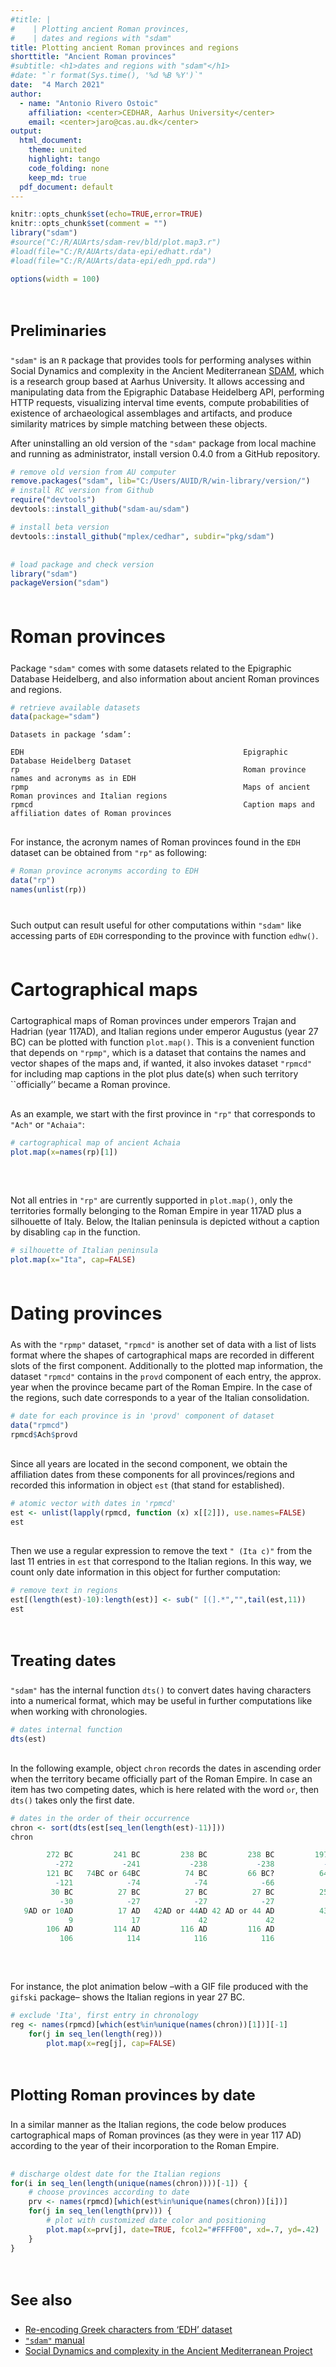 ---
#title: |
#    | Plotting ancient Roman provinces, 
#    | dates and regions with "sdam"
title: Plotting ancient Roman provinces and regions
shorttitle: "Ancient Roman provinces"
#subtitle: <h1>dates and regions with "sdam"</h1>
#date: "`r format(Sys.time(), '%d %B %Y')`"
date:  "4 March 2021" 
author: 
  - name: "Antonio Rivero Ostoic"
    affiliation: <center>CEDHAR, Aarhus University</center>
    email: <center>jaro@cas.au.dk</center>
output:
  html_document:
    theme: united
    highlight: tango
    code_folding: none
    keep_md: true
  pdf_document: default
---

<style type="text/css">
h1, h4 {
  text-align: center;
  color: DarkRed;
}
h1.title {
  font-size: 24pt;
}
h2 {
  font-size: 22pt;
}
h3 {
  font-size: 18pt;
}
</style>


```{r setup, echo=FALSE, message=FALSE}
knitr::opts_chunk$set(echo=TRUE,error=TRUE)
knitr::opts_chunk$set(comment = "")
library("sdam")
#source("C:/R/AUArts/sdam-rev/bld/plot.map3.r")
#load(file="C:/R/AUArts/data-epi/edhatt.rda")
#load(file="C:/R/AUArts/data-epi/edh_ppd.rda")
```

```{r set-options, echo=FALSE, cache=FALSE}
options(width = 100)
```


<div style="margin-bottom:60px;"> </div>


### Preliminaries
`"sdam"` is an `R` package that provides tools for performing analyses within Social Dynamics and complexity in the
Ancient Mediterranean [SDAM](https://sdam-au.github.io/sdam-au/), which is a research group based at Aarhus University. 
It allows accessing and manipulating data from the Epigraphic Database Heidelberg API, performing HTTP requests, 
visualizing interval time events, compute probabilities of existence of archaeological assemblages and artifacts, and 
produce similarity matrices by simple matching between these objects. 

After uninstalling an old version of the `"sdam"` package from local machine and running as administrator, 
install version 0.4.0 from a GitHub repository. 

```{r sdam, echo=TRUE, eval=FALSE}
# remove old version from AU computer
remove.packages("sdam", lib="C:/Users/AUID/R/win-library/version/")
# install RC version from Github
require("devtools")
devtools::install_github("sdam-au/sdam")
```

```{r sdam0, echo=FALSE, eval=FALSE}
# install beta version
devtools::install_github("mplex/cedhar", subdir="pkg/sdam")
```

<div style="margin-bottom:30px;"> </div>


```{r}
# load package and check version
library("sdam")
packageVersion("sdam")
```



<div style="margin-bottom:60px;"> </div>


## Roman provinces
Package `"sdam"` comes with some datasets related to the Epigraphic Database Heidelberg, and also 
information about ancient Roman provinces and regions.


```{r, datasets, echo=TRUE, eval=FALSE}
# retrieve available datasets
data(package="sdam")
```


```
Datasets in package ‘sdam’:

EDH                                                 Epigraphic Database Heidelberg Dataset
rp                                                  Roman province names and acronyms as in EDH
rpmp                                                Maps of ancient Roman provinces and Italian regions
rpmcd                                               Caption maps and affiliation dates of Roman provinces
```



<div style="margin-bottom:30px;"> </div>

For instance, the acronym names of Roman provinces found in the `EDH` dataset 
can be obtained from `"rp"` as following:


```{r}
# Roman province acronyms according to EDH
data("rp")
names(unlist(rp))
```
<div style="margin-bottom:40px;"> </div>


Such output can result useful for other computations within `"sdam"` like accessing parts of `EDH` 
corresponding to the province with function `edhw()`. 


<div style="margin-bottom:60px;"> </div>


## Cartographical maps

Cartographical maps of Roman provinces under emperors Trajan and Hadrian (year 117AD), and Italian regions 
under emperor Augustus (year 27 BC) can be plotted with function `plot.map()`. This is a convenient function that 
depends on `"rpmp"`, which is a dataset that contains the names and vector shapes of the maps and, if wanted, 
it also invokes dataset `"rpmcd"` for including map captions in the plot plus date(s) when such territory ``officially'' 
became a Roman province.


<div style="margin-bottom:30px;"> </div>


As an example, we start with the first province in `"rp"` that corresponds to `"Ach"` or `"Achaia"`:

```{r, mapprov, echo=TRUE, eval=TRUE, out.width="50%", fig.align="center", fig.cap="year 117 AD"}
# cartographical map of ancient Achaia
plot.map(x=names(rp)[1])
```

<div style="margin-bottom:60px;"> </div>


Not all entries in `"rp"` are currently supported in `plot.map()`, only the territories 
formally belonging to the Roman Empire in year 117AD plus a silhouette of Italy. 
Below, the Italian peninsula is depicted without a caption by disabling `cap` in the function. 


```{r, mapita, echo=TRUE, eval=TRUE, out.width="50%", fig.align="center"}
# silhouette of Italian peninsula
plot.map(x="Ita", cap=FALSE)
```

<div style="margin-bottom:60px;"> </div>



## Dating provinces

As with the `"rpmp"` dataset, `"rpmcd"` is another set of data with a list of lists format 
where the shapes of cartographical maps are recorded in different slots of the first component. 
Additionally to the plotted map information, the dataset `"rpmcd"` contains in the `provd` 
component of each entry, the approx. year when the province became part of the Roman Empire. 
In the case of the regions, such date corresponds to a year of the Italian consolidation. 



```{r, provd, echo=TRUE, eval=TRUE}
# date for each province is in 'provd' component of dataset
data("rpmcd")
rpmcd$Ach$provd
```

<div style="margin-bottom:30px;"> </div>

Since all years are located in the second component, we obtain the affiliation dates from these components 
for all provinces/regions and recorded this information in object `est` (that stand for established). 

```{r, est, echo=-3, eval=TRUE}
# atomic vector with dates in 'rpmcd' 
est <- unlist(lapply(rpmcd, function (x) x[[2]]), use.names=FALSE)
est
```

<div style="margin-bottom:30px;"> </div>

Then we use a regular expression to remove the text `" (Ita c)"` from the last 11 entries in `est` that 
correspond to the Italian regions. In this way, we count only date information in this object for further 
computation:


```{r, est2, echo=-3, eval=TRUE}
# remove text in regions
est[(length(est)-10):length(est)] <- sub(" [(].*","",tail(est,11))
est
```

<!-- ```{r estout, size="tiny", echo=TRUE, eval=FALSE}
# [1] "27 BC"          "30 BC"          "146 BC"         "63AD or 58AD"   "63AD or 14BC"   "63AD or 14BC"   "51 BC"          "105 AD"         "114 AD"         "133 BC"        
#[11] "116 AD"         "197 BC"         "51 BC"          "74BC or 64BC"   "43 AD"          "17 AD"          "64 BC"          "238 BC"         "66 BC?"         "58 or 30 BC"   
#[21] "74 BC"          "106 AD"         "32BC or 10AD"   "148 BC"         "25 BC"          "27 BC"          "27 BC"          "197 BC"         "272 BC"         "6 AD"          
#[31] "51 BC"          "197 BC"         "43 AD"          "42AD or 44AD"   "148 BC?"        "42 AD or 44 AD" "116 AD"         "6 AD"           "6 AD"           "121 BC"        
#[41] "16BC or 15BC"   "9AD or 10AD"    "9AD or 10AD"    "16BC or 15BC"   "238 BC"         "241 BC"         "64 BC"          "46 AD"          "272 BC"         "272 BC"        
#[51] "272 BC"         "272 BC"         "272 BC"         "272 BC"         "272 BC"         "272 BC"         "272 BC"         "272 BC"         "272 BC"
``` -->


<div style="margin-bottom:60px;"> </div>



### Treating dates

`"sdam"` has the internal function `dts()` to convert dates having characters into a numerical format, which may 
be useful in further computations like when working with chronologies. 

```{r, dts, echo=TRUE, eval=FALSE}
# dates internal function
dts(est)
```


<!-- ```{r dtsout, size="tiny", echo=TRUE, eval=FALSE}
#         27 BC          30 BC         146 BC   63AD or 58AD   63AD or 14BC   63AD or 14BC          51 BC         105 AD         114 AD         133 BC         116 AD 
#           -27            -30           -146             63             63             63            -51            105            114           -133            116 
#        197 BC          51 BC   74BC or 64BC          43 AD          17 AD          64 BC         238 BC         66 BC?    58 or 30 BC          74 BC         106 AD 
#          -197            -51            -74             43             17            -64           -238            -66            -58            -74            106 
#  32BC or 10AD         148 BC          25 BC          27 BC          27 BC         197 BC         272 BC           6 AD          51 BC         197 BC          43 AD 
#           -32           -148            -25            -27            -27           -197           -272              6            -51           -197             43 
#  42AD or 44AD        148 BC? 42 AD or 44 AD         116 AD           6 AD           6 AD         121 BC   16BC or 15BC    9AD or 10AD    9AD or 10AD   16BC or 15BC 
#            42           -148             42            116              6              6           -121            -16              9              9            -16 
#        238 BC         241 BC          64 BC          46 AD         272 BC         272 BC         272 BC         272 BC         272 BC         272 BC         272 BC 
#          -238           -241            -64             46           -272           -272           -272           -272           -272           -272           -272 
#        272 BC         272 BC         272 BC         272 BC 
#          -272           -272           -272           -272
``` -->


<div style="margin-bottom:30px;"> </div>


In the following example, object `chron` records the dates in ascending order when the territory became officially part of the Roman Empire. 
In case an item has two competing dates, which is here related with the word `or`, then `dts()` takes only the first date. 



```{r, chron, echo=-2, eval=TRUE, size="tiny"}
# dates in the order of their occurrence
chron <- sort(dts(est[seq_len(length(est)-11)]))
chron
```

```{r chronout, size="tiny", echo=FALSE, eval=FALSE}
        272 BC         241 BC         238 BC         238 BC         197 BC         197 BC         197 BC         148 BC        148 BC?         146 BC         133 BC 
          -272           -241           -238           -238           -197           -197           -197           -148           -148           -146           -133 
        121 BC   74BC or 64BC          74 BC         66 BC?          64 BC          64 BC    58 or 30 BC          51 BC          51 BC          51 BC   32BC or 10AD 
          -121            -74            -74            -66            -64            -64            -58            -51            -51            -51            -32 
         30 BC          27 BC          27 BC          27 BC          25 BC   16BC or 15BC   16BC or 15BC           6 AD           6 AD           6 AD    9AD or 10AD 
           -30            -27            -27            -27            -25            -16            -16              6              6              6              9 
   9AD or 10AD          17 AD   42AD or 44AD 42 AD or 44 AD          43 AD          43 AD          46 AD   63AD or 58AD   63AD or 14BC   63AD or 14BC         105 AD 
             9             17             42             42             43             43             46             63             63             63            105 
        106 AD         114 AD         116 AD         116 AD 
           106            114            116            116
```

<div style="margin-bottom:60px;"> </div>

For instance, the plot animation below --with a GIF file produced with the `gifski` package-- shows the Italian regions in year 27 BC.


```{r, animation.hook="gifski", eval=TRUE, out.width="50%", fig.align="center", fig.cap="Italian regions under Augustus (27 BC)"}
# exclude 'Ita', first entry in chronology
reg <- names(rpmcd)[which(est%in%unique(names(chron))[1])][-1]
	for(j in seq_len(length(reg)))
		plot.map(x=reg[j], cap=FALSE)
```


<div style="margin-bottom:60px;"> </div>


### Plotting Roman provinces by date
In a similar manner as the Italian regions, the code below produces cartographical maps of Roman provinces (as they were in year 117 AD) 
according to the year of their incorporation to the Roman Empire. 

<div style="margin-bottom:30px;"> </div>


```{r, animation.hook="gifski", echo=TRUE, eval=TRUE, out.width="50%", fig.align="center", fig.cap="Roman provinces as in year 117 AD"}
# discharge oldest date for the Italian regions
for(i in seq_len(length(unique(names(chron))))[-1]) {
	# choose provinces according to date
	prv <- names(rpmcd)[which(est%in%unique(names(chron))[i])]
	for(j in seq_len(length(prv))) {
		# plot with customized date color and positioning
		plot.map(x=prv[j], date=TRUE, fcol2="#FFFF00", xd=.7, yd=.42)
	}
}
```


<div style="margin-bottom:60px;"> </div>




<!-- Note that the positioning of the dates with `plot.map()` is for a `pdf` output and it may change with another format. 
Since this function depends on the `"grid"` package and not `"graphics"` you may need `"gridExtra"` for multiple plots rather 
that `par(mfrow=x,x)`. --> 


<div style="margin-bottom:60px;"> </div>



### See also

* [Re-encoding Greek characters from 'EDH' dataset](https://sdam-au.github.io/sdam/articles/Encoding.html)
<!-- * [R package `"sdam"`](https://sdam-au.github.io/sdam/) -->
* [`"sdam"` manual](https://github.com/mplex/cedhar/blob/master/typesetting/reports/sdam.pdf)
* [Social Dynamics and complexity in the Ancient Mediterranean Project](https://sdam-au.github.io/sdam-au/)



<div style="margin-bottom:60px;"> </div>

&nbsp;



